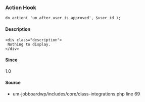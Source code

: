 
<UMBreadCrumb type="action"/>

### Action Hook    
    
```
do_action( 'um_after_user_is_approved', $user_id );
```

#### Description
    <div class="description">
     Nothing to display.
    </div>

#### Since
<div class="description">
1.0
</div>

#### Source
  - <Link href="https://github.com/ultimatemember/um-jobboardwp/tree/1.0.4/includes/core/class-integrations.php#L69">um-jobboardwp/includes/core/class-integrations.php</Link> <Link href="https://github.com/ultimatemember/um-jobboardwp/tree/1.0.4/includes/core/class-integrations.php#L69">line 69</Link>


